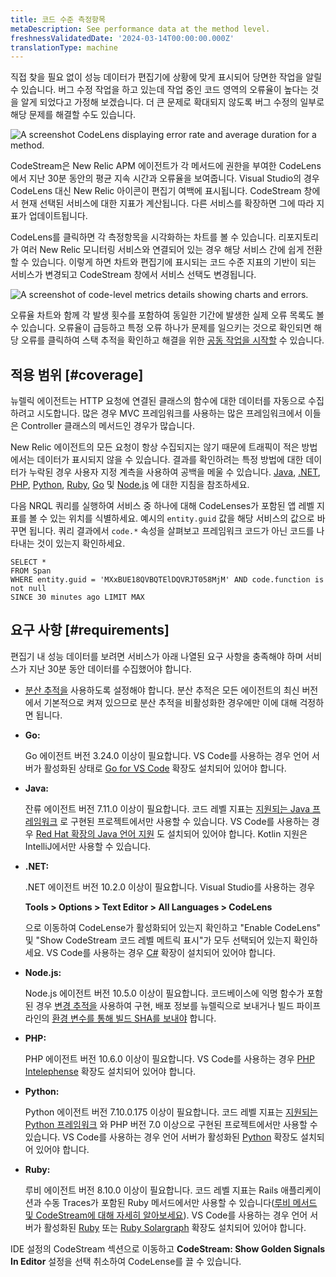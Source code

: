 ```yaml
---
title: 코드 수준 측정항목
metaDescription: See performance data at the method level.
freshnessValidatedDate: '2024-03-14T00:00:00.000Z'
translationType: machine
---
```




직접 찾을 필요 없이 성능 데이터가 편집기에 상황에 맞게 표시되어 당면한 작업을 알릴 수 있습니다. 버그 수정 작업을 하고 있는데 작업 중인 코드 영역의 오류율이 높다는 것을 알게 되었다고 가정해 보겠습니다. 더 큰 문제로 확대되지 않도록 버그 수정의 일부로 해당 문제를 해결할 수도 있습니다.

<img
  title="A CodeLens displaying error rate and average duration for a method."
  alt="A screenshot CodeLens displaying error rate and average duration for a method."
  src={codestreamCodeLevelMetricsExample}
/>

CodeStream은 New Relic APM 에이전트가 각 메서드에 권한을 부여한 CodeLens에서 지난 30분 동안의 평균 지속 시간과 오류율을 보여줍니다. Visual Studio의 경우 CodeLens 대신 New Relic 아이콘이 편집기 여백에 표시됩니다. CodeStream 창에서 현재 선택된 서비스에 대한 지표가 계산됩니다. 다른 서비스를 확장하면 그에 따라 지표가 업데이트됩니다.

CodeLens를 클릭하면 각 측정항목을 시각화하는 차트를 볼 수 있습니다. 리포지토리가 여러 New Relic 모니터링 서비스와 연결되어 있는 경우 해당 서비스 간에 쉽게 전환할 수 있습니다. 이렇게 하면 차트와 편집기에 표시되는 코드 수준 지표의 기반이 되는 서비스가 변경되고 CodeStream 창에서 서비스 선택도 변경됩니다.

<img
  title="Code-level metrics details showing charts and errors."
  alt="A screenshot of code-level metrics details showing charts and errors."
  src={codestreamCodeLevelCharts}
/>

오류율 차트와 함께 각 발생 횟수를 포함하여 동일한 기간에 발생한 실제 오류 목록도 볼 수 있습니다. 오류율이 급등하고 특정 오류 하나가 문제를 일으키는 것으로 확인되면 해당 오류를 클릭하여 스택 추적을 확인하고 해결을 위한 [공동 작업을 시작할](/docs/codestream/observability/error-investigation) 수 있습니다.

## 적용 범위 [#coverage]

뉴렐릭 에이전트는 HTTP 요청에 연결된 클래스의 함수에 대한 데이터를 자동으로 수집하려고 시도합니다. 많은 경우 MVC 프레임워크를 사용하는 많은 프레임워크에서 이들은 Controller 클래스의 메서드인 경우가 많습니다.

New Relic 에이전트의 모든 요청이 항상 수집되지는 않기 때문에 트래픽이 적은 방법에서는 데이터가 표시되지 않을 수 있습니다. 결과를 확인하려는 특정 방법에 대한 데이터가 누락된 경우 사용자 지정 계측을 사용하여 공백을 메울 수 있습니다. [Java](/docs/apm/agents/java-agent/custom-instrumentation/java-custom-instrumentation), [.NET](/docs/apm/agents/net-agent/custom-instrumentation/introduction-net-custom-instrumentation), [PHP](/docs/apm/agents/php-agent/features/php-custom-instrumentation), [Python](/docs/apm/agents/python-agent/custom-instrumentation/python-custom-instrumentation), [Ruby](/docs/apm/agents/ruby-agent/api-guides/ruby-custom-instrumentation), [Go](/docs/apm/agents/go-agent/instrumentation/instrument-go-transactions) 및 [Node.js](/docs/apm/agents/nodejs-agent/extend-your-instrumentation/nodejs-custom-instrumentation) 에 대한 지침을 참조하세요.

다음 NRQL 쿼리를 실행하여 서비스 중 하나에 대해 CodeLenses가 포함된 앱 레벨 지표를 볼 수 있는 위치를 식별하세요. 예시의 `entity.guid` 값을 해당 서비스의 값으로 바꾸면 됩니다. 쿼리 결과에서 `code.*` 속성을 살펴보고 프레임워크 코드가 아닌 코드를 나타내는 것이 있는지 확인하세요.

```
SELECT *
FROM Span
WHERE entity.guid = 'MXxBUE18QVBQTElDQVRJT058MjM' AND code.function is not null
SINCE 30 minutes ago LIMIT MAX
```

## 요구 사항 [#requirements]

편집기 내 성능 데이터를 보려면 서비스가 아래 나열된 요구 사항을 충족해야 하며 서비스가 지난 30분 동안 데이터를 수집했어야 합니다.

* [분산 추적을](/docs/distributed-tracing/enable-configure/language-agents-enable-distributed-tracing) 사용하도록 설정해야 합니다. 분산 추적은 모든 에이전트의 최신 버전에서 기본적으로 켜져 있으므로 분산 추적을 비활성화한 경우에만 이에 대해 걱정하면 됩니다.

* <DNT>**Go:**</DNT>

  Go 에이전트 버전 3.24.0 이상이 필요합니다. VS Code를 사용하는 경우 언어 서버가 활성화된 상태로 [Go for VS Code](https://marketplace.visualstudio.com/items?itemName=golang.go) 확장도 설치되어 있어야 합니다.

* <DNT>**Java:**</DNT>

  잔류 에이전트 버전 7.11.0 이상이 필요합니다. 코드 레벨 지표는 [지원되는 Java 프레임워크](/docs/apm/agents/java-agent/getting-started/compatibility-requirements-java-agent/#frameworks) 로 구현된 프로젝트에서만 사용할 수 있습니다. VS Code를 사용하는 경우 [Red Hat 확장의 Java 언어 지원](https://marketplace.visualstudio.com/items?itemName=redhat.java) 도 설치되어 있어야 합니다. Kotlin 지원은 IntelliJ에서만 사용할 수 있습니다.

* <DNT>**.NET:**</DNT>

  .NET 에이전트 버전 10.2.0 이상이 필요합니다. Visual Studio를 사용하는 경우

  <DNT>**Tools > Options > Text Editor > All Languages > CodeLens**</DNT>

  으로 이동하여 CodeLense가 활성화되어 있는지 확인하고 "Enable CodeLens" 및 "Show CodeStream 코드 레벨 메트릭 표시"가 모두 선택되어 있는지 확인하세요. VS Code를 사용하는 경우 [C#](https://marketplace.visualstudio.com/items?itemName=ms-dotnettools.csharp) 확장이 설치되어 있어야 합니다.

* <DNT>**Node.js:**</DNT>

  Node.js 에이전트 버전 10.5.0 이상이 필요합니다. 코드베이스에 익명 함수가 포함된 경우 [변경 추적을](/docs/change-tracking/change-tracking-introduction/) 사용하여 구현, 배포 정보를 뉴렐릭으로 보내거나 빌드 파이프라인의 [환경 변수를 통해 빌드 SHA를 보내야](/docs/codestream/observability/error-investigation/#buildsha) 합니다.

* <DNT>**PHP:**</DNT>

  PHP 에이전트 버전 10.6.0 이상이 필요합니다. VS Code를 사용하는 경우 [PHP Intelephense](https://marketplace.visualstudio.com/items?itemName=bmewburn.vscode-intelephense-client) 확장도 설치되어 있어야 합니다.

* <DNT>**Python:**</DNT>

  Python 에이전트 버전 7.10.0.175 이상이 필요합니다. 코드 레벨 지표는 [지원되는 Python 프레임워크](/docs/apm/agents/python-agent/getting-started/instrumented-python-packages) 와 PHP 버전 7.0 이상으로 구현된 프로젝트에서만 사용할 수 있습니다. VS Code를 사용하는 경우 언어 서버가 활성화된 [Python](https://marketplace.visualstudio.com/items?itemName=ms-python.python) 확장도 설치되어 있어야 합니다.

* <DNT>**Ruby:**</DNT>

  루비 에이전트 버전 8.10.0 이상이 필요합니다. 코드 레벨 지표는 Rails 애플리케이션과 수동 Traces가 포함된 Ruby 메서드에서만 사용할 수 있습니다([루비 메서드 및 CodeStream에 대해 자세히 알아보세요](/docs/apm/agents/ruby-agent/features/ruby-codestream-integration)). VS Code를 사용하는 경우 언어 서버가 활성화된 [Ruby](https://marketplace.visualstudio.com/items?itemName=rebornix.Ruby) 또는 [Ruby Solargraph](https://marketplace.visualstudio.com/items?itemName=castwide.solargraph) 확장도 설치되어 있어야 합니다.

IDE 설정의 CodeStream 섹션으로 이동하고 <DNT>**CodeStream: Show Golden Signals In Editor**</DNT> 설정을 선택 취소하여 CodeLense를 끌 수 있습니다.